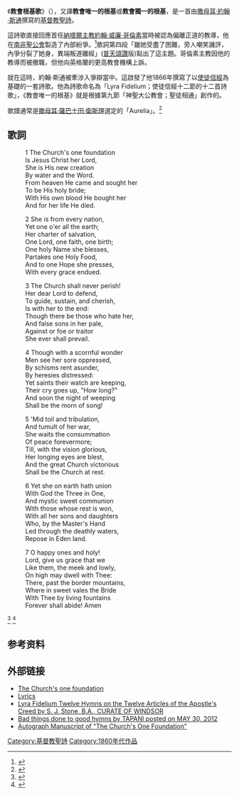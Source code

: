 《'''教會根基歌'''》（{{lang-en|The Church's One Foundation}}），又譯'''教會唯一的根基'''或'''教會獨一的根基'''，是一首由[[撒母耳·約翰·斯通|撒母耳·約翰·斯通]]撰寫的[[基督教|基督教]][[聖詩|聖詩]]。

這詩歌直接回應首任[[納塔爾主教|納塔爾主教]][[約翰·威廉·哥倫素|約翰·威廉·哥倫素]]當時被認為偏離正道的教導，他在[[南非聖公會|南非聖公會]]製造了內部紛爭。<ref>{{cite web
 | url=http://songsandhymns.org/hymns/detail/the-churchs-one-foundation
 | title=The Church's One Foundation
 | accessdate=2008-07-03
 | archive-date=2008-07-25
 | archive-url=https://web.archive.org/web/20080725070301/http://songsandhymns.org/hymns/detail/the-churchs-one-foundation
 | dead-url=no
 }}</ref>歌詞第四段「雖她受盡了困難，旁人嘲笑譏評，內爭分裂了她身，異端叛道離經」([[普天頌讚|普天頌讚]]版)點出了這主題。哥倫素主教因他的教導而被撤職，但他向英格蘭的更高教會機構上訴。

就在這時，約翰·斯通被牽涉入爭辯當中。這啟發了他1866年撰寫了以[[使徒信經|使徒信經]]為基礎的一套詩歌。他為詩歌命名為「Lyra Fidelium；使徒信經十二節的十二首詩歌」，《教會唯一的根基》就是根據第九節「神聖大公教會；聖徒相通」創作的。

歌譜通常是[[撒母耳·薩巴士田·衛斯理|撒母耳·薩巴士田·衛斯理]]選定的「Aurelia」。<ref>{{Cite web |url=http://books.google.com/books?id=kN-FilvMftwC&printsec=frontcover&dq=101+Hymn+Stories+by+Kenneth+W.+Osbeck&hl=en&sa=X&ei=KZduUpHYGZPwkQfbg4CAAQ&ved=0CFIQ6AEwAQ#v=onepage&q=101%20Hymn%20Stories%20by%20Kenneth%20W.%20Osbeck&f=false |title=存档副本 |accessdate=2014-03-08 |archive-date=2014-03-03 |archive-url=https://web.archive.org/web/20140303232242/http://books.google.com/books?id=kN-FilvMftwC&printsec=frontcover&dq=101+Hymn+Stories+by+Kenneth+W.+Osbeck&hl=en&sa=X&ei=KZduUpHYGZPwkQfbg4CAAQ&ved=0CFIQ6AEwAQ#v=onepage&q=101%20Hymn%20Stories%20by%20Kenneth%20W.%20Osbeck&f=false |dead-url=no }}</ref>

==歌詞==

:1 The Church's one foundation
:Is Jesus Christ her Lord,
:She is His new creation
:By water and the Word.
:From heaven He came and sought her
:To be His holy bride;
:With His own blood He bought her
:And for her life He died.

:2 She is from every nation,
:Yet one o'er all the earth;
:Her charter of salvation,
:One Lord, one faith, one birth;
:One holy Name she blesses,
:Partakes one Holy Food,
:And to one Hope she presses,
:With every grace endued.

:3 The Church shall never perish!
:Her dear Lord to defend,
:To guide, sustain, and cherish,
:Is with her to the end:
:Though there be those who hate her,
:And false sons in her pale,
:Against or foe or traitor
:She ever shall prevail.

:4 Though with a scornful wonder
:Men see her sore oppressed,
:By schisms rent asunder,
:By heresies distressed:
:Yet saints their watch are keeping,
:Their cry goes up, "How long?"
:And soon the night of weeping
:Shall be the morn of song!

:5 'Mid toil and tribulation,
:And tumult of her war,
:She waits the consummation
:Of peace forevermore;
:Till, with the vision glorious,
:Her longing eyes are blest,
:And the great Church victorious
:Shall be the Church at rest.

:6 Yet she on earth hath union
:With God the Three in One,
:And mystic sweet communion
:With those whose rest is won,
:With all her sons and daughters
:Who, by the Master's Hand
:Led through the deathly waters,
:Repose in Eden land.

:7 O happy ones and holy!
:Lord, give us grace that we
:Like them, the meek and lowly,
:On high may dwell with Thee:
:There, past the border mountains,
:Where in sweet vales the Bride
:With Thee by living fountains
:Forever shall abide! Amen

<ref>{{cite web |url=http://www.lyrafidelium.com/lyrafidelium.html |title=存档副本 |accessdate=2016-05-14 |deadurl=yes |archiveurl=https://web.archive.org/web/20160319100545/http://lyrafidelium.com/lyrafidelium.html |archivedate=2016-03-19 }}</ref>
<ref>{{Cite web |url=http://books.google.com/books/about/Lyra_fidelium_12_hymns_on_the_twelve_art.html?id=IBIDAAAAQAAJ |title=存档副本 |accessdate=2014-03-08 |archive-date=2014-01-01 |archive-url=https://web.archive.org/web/20140101101846/http://books.google.com/books/about/Lyra_fidelium_12_hymns_on_the_twelve_art.html?id=IBIDAAAAQAAJ |dead-url=no }}</ref>

==参考资料==
{{reflist}}

==外部链接==
* [https://web.archive.org/web/20080527180332/http://www.oremus.org/hymnal/t/t093.html The Church's one foundation]
* [http://songsandhymns.org/hymns/lyrics/the-churchs-one-foundation Lyrics] {{Wayback|url=http://songsandhymns.org/hymns/lyrics/the-churchs-one-foundation |date=20140322002444 }}
* [https://web.archive.org/web/20160319100545/http://lyrafidelium.com/lyrafidelium.html Lyra Fidelium  Twelve Hymns on the Twelve Articles  of the  Apostle's Creed by S. J. Stone, B.A.,  CURATE OF WINDSOR ]
* [https://web.archive.org/web/20131209080812/http://simonpotamos.org.uk/bad-things-done-to-good-hymns/ Bad things done to good hymns by TAPANI posted on MAY 30, 2012]
* [http://churchclubny.org/the-club/history/the-churchs-one-foundation/ Autograph Manuscript of "The Church's One Foundation"] {{Wayback|url=http://churchclubny.org/the-club/history/the-churchs-one-foundation/ |date=20131029202641 }}

{{赞美诗新编}}

{{DEFAULTSORT:Churchs One Foundation}}
[[Category:基督教聖詩|Category:基督教聖詩]]
[[Category:1860年代作品|Category:1860年代作品]]